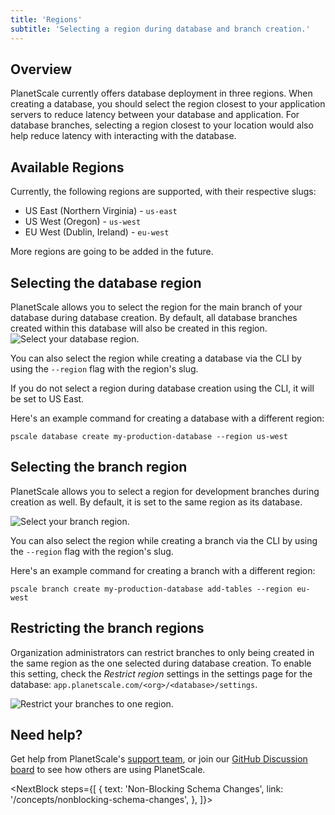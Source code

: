 ```yaml
---
title: 'Regions'
subtitle: 'Selecting a region during database and branch creation.'
---
```


## Overview
PlanetScale currently offers database deployment in three regions. When creating a database, you should select the region closest to your application servers to reduce latency between your database and application. For database branches, selecting a region closest to your location would also help reduce latency with interacting with the database.

## Available Regions
Currently, the following regions are supported, with their respective slugs:

* US East (Northern Virginia) - `us-east`
* US West (Oregon) - `us-west`
* EU West (Dublin, Ireland) - `eu-west`

More regions are going to be added in the future.

## Selecting the database region

PlanetScale allows you to select the region for the main branch of your database during database creation. By default, all database branches created within this database will also be created in this region.
![Select your database region.](/img/docs/database-region.png)


You can also select the region while creating a database via the CLI by using
the `--region` flag with the region's slug.

<InfoBlock type="note">
If you do not select a region during database creation using the CLI, it will be set to US
East.
</InfoBlock> 

Here's an example command for creating a database with a different region:

```shell
pscale database create my-production-database --region us-west
```

## Selecting the branch region
PlanetScale allows you to select a region for development branches during
creation as well. By default, it is set to the same region as its database.

![Select your branch region.](/img/docs/branch-region.png)

You can also select the region while creating a branch via the CLI by using the
`--region` flag with the region's slug.

Here's an example command for creating a branch with a different region:

```shell
pscale branch create my-production-database add-tables --region eu-west
```

## Restricting the branch regions
Organization administrators can restrict branches to only being created in the same region as the one selected during database creation. To enable this setting, check the _Restrict region_ settings in the settings page for the database: `app.planetscale.com/<org>/<database>/settings`.

![Restrict your branches to one region.](/img/docs/restrict-branch-region.png)

## Need help?
Get help from PlanetScale's [support team](https://www.planetscale.com/support), or join our [GitHub Discussion board](https://github.com/planetscale/beta/discussions) to see how others are using PlanetScale.

<NextBlock
steps={[
  {
text: 'Non-Blocking Schema Changes',
        link: '/concepts/nonblocking-schema-changes',
  },
]}></NextBlock>
